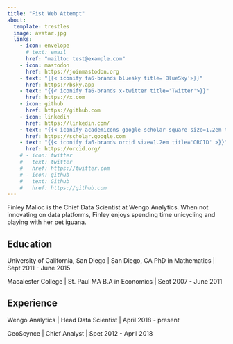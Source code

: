 ```yaml
---
title: "Fist Web Attempt"
about:
  template: trestles
  image: avatar.jpg
  links:
    - icon: envelope
      # text: email
      href: "mailto: test@example.com"
    - icon: mastodon
      href: https://joinmastodon.org
    - text: "{{< iconify fa6-brands bluesky title='BlueSky'>}}"
      href: https://bsky.app
    - text: "{{< iconify fa6-brands x-twitter title='Twitter'>}}"
      href: https://x.com
    - icon: github
      href: https://github.com
    - icon: linkedin
      href: https://linkedin.com/
    - text: "{{< iconify academicons google-scholar-square size=1.2em title='Scholar'>}}"
      href: https://scholar.google.com
    - text: "{{< iconify fa6-brands orcid size=1.2em title='ORCID' >}}"
      href: https://orcid.org/
    # - icon: twitter
    #   text: twitter
    #   href: https://twitter.com
    # - icon: github
    #   text: Github
    #   href: https://github.com
---
```


Finley Malloc is the Chief Data Scientist at Wengo Analytics. When not innovating on data platforms, Finley enjoys spending time unicycling and playing with her pet iguana.

## Education

University of California, San Diego | San Diego, CA
PhD in Mathematics | Sept 2011 - June 2015

Macalester College | St. Paul MA
B.A in Economics | Sept 2007 - June 2011

## Experience

Wengo Analytics | Head Data Scientist | April 2018 - present

GeoScynce | Chief Analyst | Spet 2012 - April 2018
